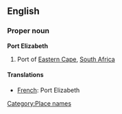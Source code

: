 ==English==

===Proper noun===
{{wikipedia}}
'''Port Elizabeth'''
# Port of [[Eastern Cape]], [[South Africa]]

====Translations====

*[[French]]: Port Elizabeth

[[Category:Place names]]